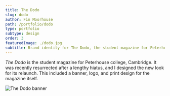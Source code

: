 ```yaml
---
title: The Dodo
slug: dodo
author: Fin Moorhouse
path: /portfolio/dodo
type: portfolio
subtype: design
order: 3
featuredImage: ./dodo.jpg
subtitle: Brand identity for The Dodo, the student magazine for Peterhouse college, Cambridge.
---
```


_The Dodo_ is the student magazine for Peterhouse college, Cambridge. It was recently resurrected after a lengthy hiatus, and I designed the new look for its relaunch. This included a banner, logo, and print design for the magazine itself.

![The Dodo banner](./1.jpg)
